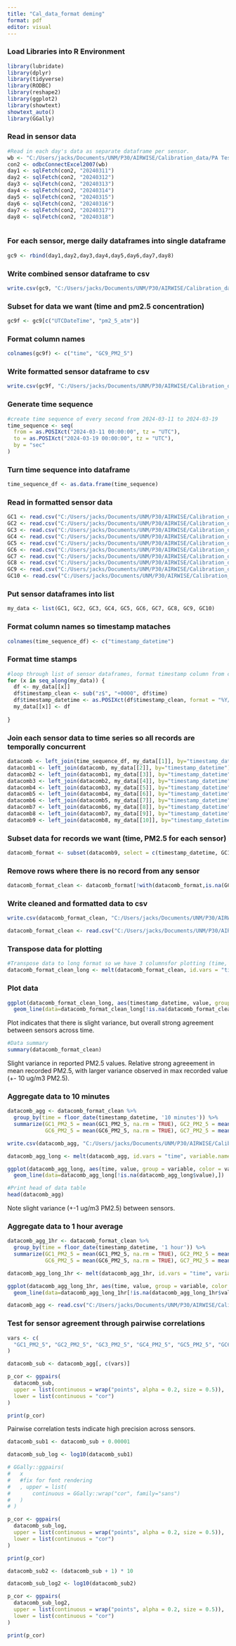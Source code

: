 ```yaml
---
title: "Cal_data_format deming"
format: pdf
editor: visual
---
```


### Load Libraries into R Environment

```r
library(lubridate)
library(dplyr)
library(tidyverse)
library(RODBC)
library(reshape2)
library(ggplot2)
library(showtext)
showtext_auto()
library(GGally)
```

### Read in sensor data

```r
#Read in each day's data as separate dataframe per sensor.
wb <- "C:/Users/jacks/Documents/UNM/P30/AIRWISE/Calibration_data/PA Test Combined Deming-20241017T173437Z-001/PA Test Combined Deming/GC9_4C97 All Deming.xlsb" #change filepath as needed, separate spreadsheet for each sensor
con2 <- odbcConnectExcel2007(wb)
day1 <- sqlFetch(con2, "20240311")
day2 <- sqlFetch(con2, "20240312")
day3 <- sqlFetch(con2, "20240313")
day4 <- sqlFetch(con2, "20240314")
day5 <- sqlFetch(con2, "20240315")
day6 <- sqlFetch(con2, "20240316")
day7 <- sqlFetch(con2, "20240317")
day8 <- sqlFetch(con2, "20240318")



```

### For each sensor, merge daily dataframes into single dataframe

```r
gc9 <- rbind(day1,day2,day3,day4,day5,day6,day7,day8)
```

### Write combined sensor dataframe to csv

```r
write.csv(gc9, "C:/Users/jacks/Documents/UNM/P30/AIRWISE/Calibration_data/Deming_analysis/GC9/GC9.csv", row.names=FALSE) #change filepath as needed
```

### Subset for data we want (time and pm2.5 concentration)

```r
gc9f <- gc9[c("UTCDateTime", "pm2_5_atm")]
```

### Format column names

```r
colnames(gc9f) <- c("time", "GC9_PM2_5")
```

### Write formatted sensor dataframe to csv

```r
write.csv(gc9f, "C:/Users/jacks/Documents/UNM/P30/AIRWISE/Calibration_data/Deming_analysis/GC9/GC9pm.csv", row.names=FALSE) #change filepath as needed
```

### Generate time sequence

```r
#create time sequence of every second from 2024-03-11 to 2024-03-19 
time_sequence <- seq(
  from = as.POSIXct("2024-03-11 00:00:00", tz = "UTC"),
  to = as.POSIXct("2024-03-19 00:00:00", tz = "UTC"),
  by = "sec"
)
```

### Turn time sequence into dataframe

```r
time_sequence_df <- as.data.frame(time_sequence)
```

### Read in formatted sensor data

```r
GC1 <- read.csv("C:/Users/jacks/Documents/UNM/P30/AIRWISE/Calibration_data/Deming_analysis/GC1/GC1.csv")
GC2 <- read.csv("C:/Users/jacks/Documents/UNM/P30/AIRWISE/Calibration_data/Deming_analysis/GC2/GC2pm.csv")
GC3 <- read.csv("C:/Users/jacks/Documents/UNM/P30/AIRWISE/Calibration_data/Deming_analysis/GC3/GC3pm.csv")
GC4 <- read.csv("C:/Users/jacks/Documents/UNM/P30/AIRWISE/Calibration_data/Deming_analysis/GC4/GC4pm.csv")
GC5 <- read.csv("C:/Users/jacks/Documents/UNM/P30/AIRWISE/Calibration_data/Deming_analysis/GC5/GC5pm.csv")
GC6 <- read.csv("C:/Users/jacks/Documents/UNM/P30/AIRWISE/Calibration_data/Deming_analysis/GC6/GC6pm.csv")
GC7 <- read.csv("C:/Users/jacks/Documents/UNM/P30/AIRWISE/Calibration_data/Deming_analysis/GC7/GC7pm.csv")
GC8 <- read.csv("C:/Users/jacks/Documents/UNM/P30/AIRWISE/Calibration_data/Deming_analysis/GC8/GC8pm.csv")
GC9 <- read.csv("C:/Users/jacks/Documents/UNM/P30/AIRWISE/Calibration_data/Deming_analysis/GC9/GC9pm.csv")
GC10 <- read.csv("C:/Users/jacks/Documents/UNM/P30/AIRWISE/Calibration_data/Deming_analysis/GC10/GC10pm.csv")
```

### Put sensor dataframes into list

```r
my_data <- list(GC1, GC2, GC3, GC4, GC5, GC6, GC7, GC8, GC9, GC10)
```

### Format column names so timestamp mataches

```r
colnames(time_sequence_df) <- c("timestamp_datetime")
```

### Format time stamps

```r
#loop through list of sensor dataframes, format timestamp column from character to date-time format
for (x in seq_along(my_data)) {
  df <- my_data[[x]]
  df$timestamp_clean <- sub("z$", "+0000", df$time)
  df$timestamp_datetime <- as.POSIXct(df$timestamp_clean, format = "%Y/%m/%dT%H:%M:%S%z", tz = "UTC")
  my_data[[x]] <- df
  
}
```

### Join each sensor data to time series so all records are temporally concurrent

```r
datacomb <- left_join(time_sequence_df, my_data[[1]], by="timestamp_datetime")
datacomb1 <- left_join(datacomb, my_data[[2]], by="timestamp_datetime")
datacomb2 <- left_join(datacomb1, my_data[[3]], by="timestamp_datetime")
datacomb3 <- left_join(datacomb2, my_data[[4]], by="timestamp_datetime")
datacomb4 <- left_join(datacomb3, my_data[[5]], by="timestamp_datetime")
datacomb5 <- left_join(datacomb4, my_data[[6]], by="timestamp_datetime")
datacomb6 <- left_join(datacomb5, my_data[[7]], by="timestamp_datetime")
datacomb7 <- left_join(datacomb6, my_data[[8]], by="timestamp_datetime")
datacomb8 <- left_join(datacomb7, my_data[[9]], by="timestamp_datetime")
datacomb9 <- left_join(datacomb8, my_data[[10]], by="timestamp_datetime")
```

### Subset data for records we want (time, PM2.5 for each sensor)

```r
datacomb_format <- subset(datacomb9, select = c(timestamp_datetime, GC1_PM2_5, GC2_PM2_5, GC3_PM2_5, GC4_PM2_5, GC5_PM2_5, GC6_PM2_5, GC7_PM2_5, GC8_PM2_5, GC9_PM2_5, GC10_PM2_5))
```

### Remove rows where there is no record from any sensor

```r
datacomb_format_clean <- datacomb_format[!with(datacomb_format,is.na(GC1_PM2_5)& is.na(GC2_PM2_5)& is.na(GC3_PM2_5)& is.na(GC4_PM2_5)& is.na(GC5_PM2_5)& is.na(GC6_PM2_5)& is.na(GC7_PM2_5)& is.na(GC8_PM2_5)& is.na(GC9_PM2_5)& is.na(GC10_PM2_5)),]
```

### Write cleaned and formatted data to csv

```r
write.csv(datacomb_format_clean, "C:/Users/jacks/Documents/UNM/P30/AIRWISE/Calibration_data/Deming_analysis/datacomb.csv")
```

```r
datacomb_format_clean <- read.csv("C:/Users/jacks/Documents/UNM/P30/AIRWISE/Calibration_data/Deming_analysis/datacomb.csv")
```

### Transpose data for plotting

```r
#Transpose data to long format so we have 3 columnsfor plotting (time, sensor ID, and PM2.5)
datacomb_format_clean_long <- melt(datacomb_format_clean, id.vars = "timestamp_datetime", variable.name = "variable", value.name = "value")
```

### Plot data

```r
ggplot(datacomb_format_clean_long, aes(timestamp_datetime, value, group = variable, color = variable)) +
  geom_line(data=datacomb_format_clean_long[!is.na(datacomb_format_clean_long$value),])
```

Plot indicates that there is slight variance, but overall strong agreement between sensors across time.

```r
#Data summary
summary(datacomb_format_clean)
```

Slight variance in reported PM2.5 values. Relative strong agreeement in mean recorded PM2.5, with larger variance observed in max recorded value (+- 10 ug/m3 PM2.5).

### Aggregate data to 10 minutes

```r
datacomb_agg <- datacomb_format_clean %>%
  group_by(time = floor_date(timestamp_datetime, '10 minutes')) %>%
  summarize(GC1_PM2_5 = mean(GC1_PM2_5, na.rm = TRUE), GC2_PM2_5 = mean(GC2_PM2_5, na.rm = TRUE), GC3_PM2_5 = mean(GC3_PM2_5, na.rm = TRUE), GC4_PM2_5 = mean(GC4_PM2_5, na.rm = TRUE), GC5_PM2_5 = mean(GC5_PM2_5, na.rm = TRUE), 
            GC6_PM2_5 = mean(GC6_PM2_5, na.rm = TRUE), GC7_PM2_5 = mean(GC7_PM2_5, na.rm = TRUE), GC8_PM2_5 = mean(GC8_PM2_5, na.rm = TRUE), GC9_PM2_5 = mean(GC9_PM2_5, na.rm = TRUE), GC10_PM2_5 = mean(GC10_PM2_5, na.rm = TRUE))
```

```r
write.csv(datacomb_agg, "C:/Users/jacks/Documents/UNM/P30/AIRWISE/Calibration_data/Deming_analysis/datacomb_agg.csv")
```

```r
datacomb_agg_long <- melt(datacomb_agg, id.vars = "time", variable.name = "variable", value.name = "value")
```

```r
ggplot(datacomb_agg_long, aes(time, value, group = variable, color = variable)) +
  geom_line(data=datacomb_agg_long[!is.na(datacomb_agg_long$value),])
```

```r
#Print head of data table
head(datacomb_agg)
```

Note slight variance (+-1 ug/m3 PM2.5) between sensors.

### Aggregate data to 1 hour average

```r
datacomb_agg_1hr <- datacomb_format_clean %>%
  group_by(time = floor_date(timestamp_datetime, '1 hour')) %>%
  summarize(GC1_PM2_5 = mean(GC1_PM2_5, na.rm = TRUE), GC2_PM2_5 = mean(GC2_PM2_5, na.rm = TRUE), GC3_PM2_5 = mean(GC3_PM2_5, na.rm = TRUE), GC4_PM2_5 = mean(GC4_PM2_5, na.rm = TRUE), GC5_PM2_5 = mean(GC5_PM2_5, na.rm = TRUE), 
            GC6_PM2_5 = mean(GC6_PM2_5, na.rm = TRUE), GC7_PM2_5 = mean(GC7_PM2_5, na.rm = TRUE), GC8_PM2_5 = mean(GC8_PM2_5, na.rm = TRUE), GC9_PM2_5 = mean(GC9_PM2_5, na.rm = TRUE), GC10_PM2_5 = mean(GC10_PM2_5, na.rm = TRUE))
```

```r
datacomb_agg_long_1hr <- melt(datacomb_agg_1hr, id.vars = "time", variable.name = "variable", value.name = "value")
```

```r
ggplot(datacomb_agg_long_1hr, aes(time, value, group = variable, color = variable)) +
  geom_line(data=datacomb_agg_long_1hr[!is.na(datacomb_agg_long_1hr$value),])
```

```r
datacomb_agg <- read.csv("C:/Users/jacks/Documents/UNM/P30/AIRWISE/Calibration_data/Deming_analysis/datacomb_agg.csv")
```


### Test for sensor agreement through pairwise correlations

```r
vars <- c(
  "GC1_PM2_5", "GC2_PM2_5", "GC3_PM2_5", "GC4_PM2_5", "GC5_PM2_5", "GC6_PM2_5", "GC7_PM2_5", "GC8_PM2_5", "GC9_PM2_5", "GC10_PM2_5"
)

datacomb_sub <- datacomb_agg[, c(vars)]

p_cor <- ggpairs(
  datacomb_sub,
  upper = list(continuous = wrap("points", alpha = 0.2, size = 0.5)),
  lower = list(continuous = "cor")
)

print(p_cor)
```

Pairwise correlation tests indicate high precision across sensors.

```r
datacomb_sub1 <- datacomb_sub + 0.00001
```

```r
datacomb_sub_log <- log10(datacomb_sub1)
```

```r
# GGally::ggpairs(
# 	x
# 	#fix for font rendering
# 	, upper = list(
# 		continuous = GGally::wrap("cor", family="sans")
# 	)
# )
```

```r
p_cor <- ggpairs(
  datacomb_sub_log,
  upper = list(continuous = wrap("points", alpha = 0.2, size = 0.5)),
  lower = list(continuous = "cor")
)

print(p_cor)
```
```r
datacomb_sub2 <- (datacomb_sub + 1) * 10
```

```r
datacomb_sub_log2 <- log10(datacomb_sub2)
```

```r
p_cor <- ggpairs(
  datacomb_sub_log2,
  upper = list(continuous = wrap("points", alpha = 0.2, size = 0.5)),
  lower = list(continuous = "cor")
)

print(p_cor)
```

